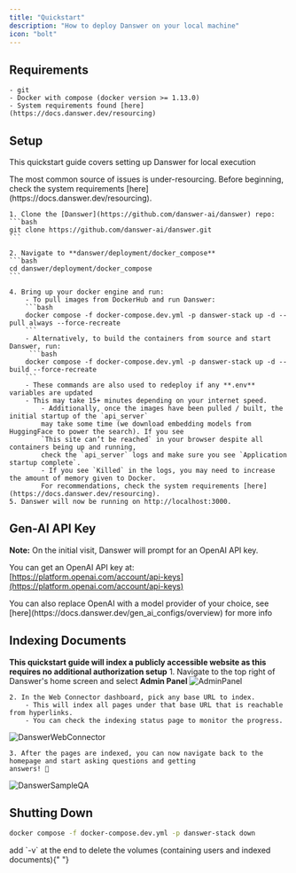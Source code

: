 ```yaml
---
title: "Quickstart"
description: "How to deploy Danswer on your local machine"
icon: "bolt"
---
```


## Requirements

    - git
    - Docker with compose (docker version >= 1.13.0)
    - System requirements found [here](https://docs.danswer.dev/resourcing)

## Setup

This quickstart guide covers setting up Danswer for local execution

<Warning>
  The most common source of issues is under-resourcing. Before beginning, check
  the system requirements [here](https://docs.danswer.dev/resourcing).
</Warning>

    1. Clone the [Danswer](https://github.com/danswer-ai/danswer) repo:
    ```bash
    git clone https://github.com/danswer-ai/danswer.git
    ```

    2. Navigate to **danswer/deployment/docker_compose**
    ```bash
    cd danswer/deployment/docker_compose
    ```

    4. Bring up your docker engine and run:
        - To pull images from DockerHub and run Danswer:
        ```bash
        docker compose -f docker-compose.dev.yml -p danswer-stack up -d --pull always --force-recreate
        ```
        - Alternatively, to build the containers from source and start Danswer, run:
         ```bash
        docker compose -f docker-compose.dev.yml -p danswer-stack up -d --build --force-recreate
        ```
        - These commands are also used to redeploy if any **.env** variables are updated
        - This may take 15+ minutes depending on your internet speed.
            - Additionally, once the images have been pulled / built, the initial startup of the `api_server` 
            may take some time (we download embedding models from HuggingFace to power the search). If you see 
            `This site can’t be reached` in your browser despite all containers being up and running, 
            check the `api_server` logs and make sure you see `Application startup complete`. 
            - If you see `Killed` in the logs, you may need to increase the amount of memory given to Docker. 
            For recommendations, check the system requirements [here](https://docs.danswer.dev/resourcing).
    5. Danswer will now be running on http://localhost:3000.

## Gen-AI API Key

**Note:** On the initial visit, Danswer will prompt for an OpenAI API key.

You can get an OpenAI API key at:
[https://platform.openai.com/account/api-keys](https://platform.openai.com/account/api-keys)

<Info>
  You can also replace OpenAI with a model provider of your choice, see
  [here](https://docs.danswer.dev/gen_ai_configs/overview) for more info
</Info>

## Indexing Documents

**This quickstart guide will index a publicly accessible website as this requires no additional authorization setup** 1. Navigate to the top right of Danswer's home screen and select **Admin Panel**
![AdminPanel](/images/quickstart/AdminPanel.png)

    2. In the Web Connector dashboard, pick any base URL to index.
        - This will index all pages under that base URL that is reachable from hyperlinks.
        - You can check the indexing status page to monitor the progress.

![DanswerWebConnector](/images/quickstart/DanswerWebConnector.png)

    3. After the pages are indexed, you can now navigate back to the homepage and start asking questions and getting
    answers! 🥳

![DanswerSampleQA](/images/quickstart/DanswerSampleQA.png)

## Shutting Down

```bash
docker compose -f docker-compose.dev.yml -p danswer-stack down
```

<Info>
  add `-v` at the end to delete the volumes (containing users and indexed
  documents){" "}
</Info>

